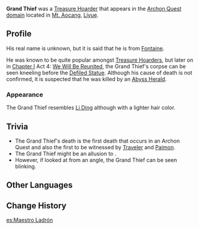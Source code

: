 {{Character Infobox
|image            = NPC Grand Thief.jpg
|type             = NPC
|deceased         = Deceased in Archon Quest [[Chapter I]]: Act IV - ''[[A Herald Without Adherents]]''
|region           = Fontaine
|affiliation      = Treasure Hoarders
}}
'''Grand Thief''' was a [[Treasure Hoarder]] that appears in the [[Archon Quest]] [[Call of the Abyss|domain]] located in [[Mt. Aocang]], [[Liyue]].

==Profile==
His real name is unknown, but it is said that he is from [[Fontaine]].

He was known to be quite popular amongst [[Treasure Hoarders]], but later on in [[Chapter I]] Act 4: [[We Will Be Reunited]], the Grand Thief's corpse can be seen kneeling before the [[Defiled Statue]]. Although his cause of death is not confirmed, it is suspected that he was killed by an [[Abyss Herald]].

===Appearance===
The Grand Thief resembles [[Li Ding]] although with a lighter hair color.

==Trivia==
*The Grand Thief's death is the first death that occurs in an Archon Quest and also the first to be witnessed by [[Traveler]] and [[Paimon]].
*The Grand Thief might be an allusion to {{w|Arsène Lupin}}.
*However, if looked at from an angle, the Grand Thief can be seen blinking.

==Other Languages==
{{Other Languages
|en      = Grand Thief
|zhs     = 大盗宝家
|zhs_rm  = Dà Dàobǎo-jiā
|zht     = 大盜寶家
|zht_rm  = Dà Dàobǎo-jiā
|zh_tl   = 
|ja      = 大宝盗家
|ja_rm   = Taihou Touka{{Assumed}}
|ja_tl   = Thief of Grand Treasures
|ko      = 대보물사냥가
|ko_rm   = Daebomulsanyangga
|ko_tl   = Great Treasure Hunter
|es      = Maestro Ladrón
|es_tl   = Master Thief
|fr      = Maître voleur
|fr_tl   = Master Thief
|ru      = Великий вор
|ru_tl   = 
|th      = จอมโจรผู้ยิ่งใหญ่
|vi      = Trùm Đạo Bảo
|vi_tl   = 
|de      = Meisterdieb
|de_tl   = Master Thief
|id      = Grand Thief
|pt      = Grande Ladrão
|pt_tl   = 
}}

==Change History==
{{Change History|1.4}}

[[es:Maestro Ladrón]]
